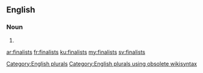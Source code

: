 ==English==

===Noun===
{{head|en}}

# {{plural of|finalist}}

[[Category:English plurals]][[Category:English plurals using obsolete wikisyntax]]

[[ar:finalists]]
[[fr:finalists]]
[[ku:finalists]]
[[my:finalists]]
[[sv:finalists]]